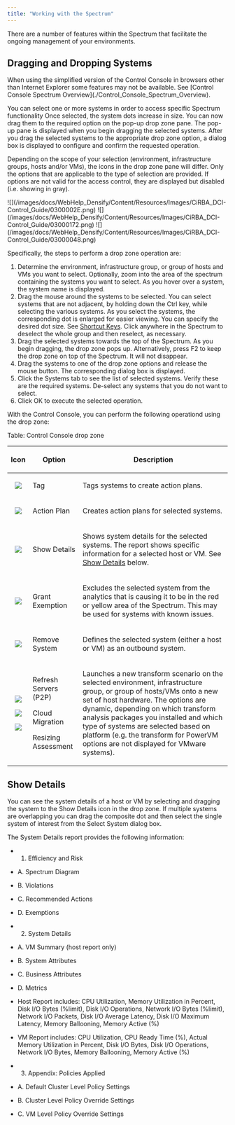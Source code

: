 ```yaml
---
title: "Working with the Spectrum"
---
```


There are a number of features within the Spectrum that facilitate the ongoing management of your environments.

## Dragging and Dropping Systems

<Note>
When using the simplified version of the Control Console in browsers other than Internet Explorer some features may not be available. See [Control Console Spectrum Overview](./Control_Console_Spectrum_Overview).
</Note>



You can select one or more systems in order to access specific Spectrum functionality Once selected, the system dots increase in size. You can now drag them to the required option on the pop-up drop zone pane. The pop-up pane is displayed when you begin dragging the selected systems. After you drag the selected systems to the appropriate drop zone option, a dialog box is displayed to configure and confirm the requested operation.

Depending on the scope of your selection (environment, infrastructure groups, hosts and/or VMs), the icons in the drop zone pane will differ. Only the options that are applicable to the type of selection are provided. If options are not valid for the access control, they are displayed but disabled (i.e. showing in gray).

<Accordion title="Figure: Example Drop Zone Pane for Environments and Infrastructure Groups">
<Frame>![](/images/docs/WebHelp_Densify/Content/Resources/Images/CiRBA_DCI-Control_Guide/0300002E.png)</Frame>
</Accordion>

<Accordion title="Figure: Example Drop Zone Pane for Hosts and VMs">
<Frame>![](/images/docs/WebHelp_Densify/Content/Resources/Images/CiRBA_DCI-Control_Guide/03000172.png)</Frame>
</Accordion>

<Accordion title="Figure: Example Drop Zone Pane for Hosts and VMs">
<Frame>![](/images/docs/WebHelp_Densify/Content/Resources/Images/CiRBA_DCI-Control_Guide/03000048.png)</Frame>
</Accordion>


Specifically, the steps to perform a drop zone operation are:

1. Determine the environment, infrastructure group, or group of hosts and VMs you want to select. Optionally, zoom into the area of the spectrum containing the systems you want to select. As you hover over a system, the system name is displayed.
2. Drag the mouse around the systems to be selected. You can select systems that are not adjacent, by holding down the Ctrl key, while selecting the various systems. As you select the systems, the corresponding dot is enlarged for easier viewing. You can specify the desired dot size. See [Shortcut Keys](./Shortcut_Keys). Click anywhere in the Spectrum to deselect the whole group and then reselect, as necessary.
3. Drag the selected systems towards the top of the Spectrum. As you begin dragging, the drop zone pops up. Alternatively, press F2 to keep the drop zone on top of the Spectrum. It will not disappear.
4. Drag the systems to one of the drop zone options and release the mouse button. The corresponding dialog box is displayed.
5. Click the Systems tab to see the list of selected systems. Verify these are the required systems. De-select any systems that you do not want to select.
6. Click OK to execute the selected operation.

With the Control Console, you can perform the following operationd using the drop zone:

Table: Control Console drop zone

<table>
<thead>
<tr>
<th>
<p>Icon</p>
</th>
<th>
<p>Option</p>
</th>
<th>
<p>Description</p>
</th>
</tr>
</thead>
<tr>
<td>
<p align="center">
<Frame><img src="images/docs/WebHelp_Densify/Content/Resources/Images/CiRBA_DCI-Control_Guide/03000056.png"/></Frame>
</p>
</td>
<td>
<p>Tag</p>
</td>
<td>
<p>Tags systems to create action plans. </p>
</td>
</tr>
<tr>
<td>
<p align="center">
<Frame><img src="images/docs/WebHelp_Densify/Content/Resources/Images/CiRBA_DCI-Control_Guide/03000059.png"/></Frame>
</p>
</td>
<td>
<p>Action Plan</p>
</td>
<td>
<p>Creates action plans for selected systems. </p>
</td>
</tr>
<tr>
<td>
<p align="center">
<Frame><img src="images/docs/WebHelp_Densify/Content/Resources/Images/CiRBA_DCI-Control_Guide/03000054.png"/></Frame>
</p>
</td>
<td>
<p>Show Details</p>
</td>
<td>
<p><a name="kanchor260"></a>Shows system details for the selected systems. The report shows specific information for a selected host or VM. See <a class="RefToBookmark MCXref xref xrefRefToBookmark" href="#Show_Details"><u>Show Details</u></a> below.</p>
</td>
</tr>
<tr>
<td>
<p align="center">
<Frame><img src="images/docs/WebHelp_Densify/Content/Resources/Images/CiRBA_DCI-Control_Guide/03000057.png"/></Frame>
</p>
</td>
<td>
<p>Grant Exemption</p>
</td>
<td>
<p>Excludes the selected system from the analytics that is causing it to be in the red or yellow area of the Spectrum. This may be used for systems with known issues. </p>
</td>
</tr>
<tr>
<td>
<p align="center">
<Frame><img src="images/docs/WebHelp_Densify/Content/Resources/Images/CiRBA_DCI-Control_Guide/03000058.png"/></Frame>
</p>
</td>
<td>
<p>Remove System</p>
</td>
<td>
<p>Defines the selected system (either a host or VM) as an outbound system. </p>
</td>
</tr>
<tr>
<td>
<p align="center">
<Frame><img class="img_1" src="images/docs/WebHelp_Densify/Content/Resources/Images/CiRBA_DCI-Control_Guide/0300003C_29x29.png"/></Frame>
</p>
<p align="center">
<Frame><img class="img_1" src="images/docs/WebHelp_Densify/Content/Resources/Images/CiRBA_DCI-Control_Guide/0300002F_29x29.png"/></Frame>
</p>
<p align="center">
<Frame><img class="img_1" src="images/docs/WebHelp_Densify/Content/Resources/Images/CiRBA_DCI-Control_Guide/03000066_28x30.png"/></Frame>
</p>
</td>
<td>
<p>Refresh Servers (P2P)</p>
<p>Cloud Migration</p>
<p>Resizing Assessment</p>
</td>
<td>
<p>Launches a new <span class="mc-variable Document.Transform_Scenario variable">transform scenario</span> on the selected environment, infrastructure group, or group of hosts/VMs onto a new set of host hardware. The options are dynamic, depending on which transform analysis packages you installed and which type of systems are selected based on platform (e.g. the transform for PowerVM options are not displayed for <span class="mc-variable Document.VM2 variable">VMware</span> systems).</p>
</td>
</tr>
</table>


## Show Details

You can see the system details of a host or VM by selecting and dragging the system to the Show Details icon in the drop zone. If multiple systems are overlapping you can drag the composite dot and then select the single system of interest from the Select System dialog box.

The System Details report provides the following information:

* 1. Efficiency and Risk

* A. Spectrum Diagram
* B. Violations
* C. Recommended Actions
* D. Exemptions

* 2. System Details

* A. VM Summary (host report only)
* B. System Attributes
* C. Business Attributes
* D. Metrics

* Host Report includes: CPU Utilization, Memory Utilization in Percent, Disk I/O Bytes (%limit), Disk I/O Operations, Network I/O Bytes (%limit), Network I/O Packets, Disk I/O Average Latency, Disk I/O Maximum Latency, Memory Ballooning, Memory Active (%)
* VM Report includes: CPU Utilization, CPU Ready Time (%), Actual Memory Utilization in Percent, Disk I/O Bytes, Disk I/O Operations, Network I/O Bytes, Memory Ballooning, Memory Active (%)

* 3. Appendix: Policies Applied

* A. Default Cluster Level Policy Settings
* B. Cluster Level Policy Override Settings
* C. VM Level Policy Override Settings
